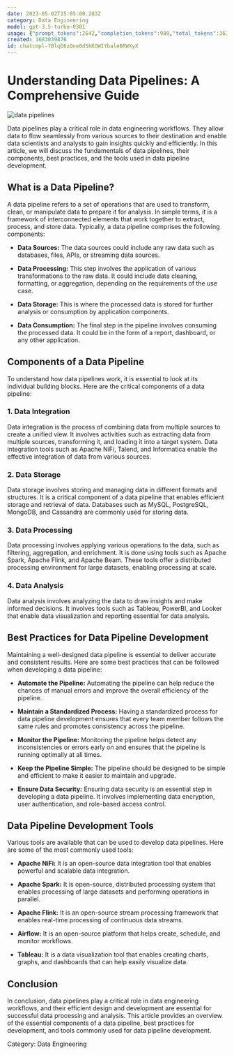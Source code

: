 ```yaml
---
date: 2023-05-02T15:05:00.203Z
category: Data Engineering
model: gpt-3.5-turbo-0301
usage: {"prompt_tokens":2642,"completion_tokens":980,"total_tokens":3622}
created: 1683039876
id: chatcmpl-7BlqO6zOne0dSkKOWIYbaleBRWXyX
---
```


# Understanding Data Pipelines: A Comprehensive Guide

![data pipelines](https://images.unsplash.com/photo-1593642634317-b11360083538?ixlib=rb-1.2.1&auto=format&fit=crop&w=1050&q=80)

Data pipelines play a critical role in data engineering workflows. They allow data to flow seamlessly from various sources to their destination and enable data scientists and analysts to gain insights quickly and efficiently. In this article, we will discuss the fundamentals of data pipelines, their components, best practices, and the tools used in data pipeline development.

## What is a Data Pipeline?

A data pipeline refers to a set of operations that are used to transform, clean, or manipulate data to prepare it for analysis. In simple terms, it is a framework of interconnected elements that work together to extract, process, and store data. Typically, a data pipeline comprises the following components:

- **Data Sources:** The data sources could include any raw data such as databases, files, APIs, or streaming data sources.

- **Data Processing:** This step involves the application of various transformations to the raw data. It could include data cleaning, formatting, or aggregation, depending on the requirements of the use case.

- **Data Storage:** This is where the processed data is stored for further analysis or consumption by application components.

- **Data Consumption:** The final step in the pipeline involves consuming the processed data. It could be in the form of a report, dashboard, or any other application.

## Components of a Data Pipeline

To understand how data pipelines work, it is essential to look at its individual building blocks. Here are the critical components of a data pipeline:

### 1. Data Integration

Data integration is the process of combining data from multiple sources to create a unified view. It involves activities such as extracting data from multiple sources, transforming it, and loading it into a target system. Data integration tools such as Apache NiFi, Talend, and Informatica enable the effective integration of data from various sources.

### 2. Data Storage

Data storage involves storing and managing data in different formats and structures. It is a critical component of a data pipeline that enables efficient storage and retrieval of data. Databases such as MySQL, PostgreSQL, MongoDB, and Cassandra are commonly used for storing data.

### 3. Data Processing

Data processing involves applying various operations to the data, such as filtering, aggregation, and enrichment. It is done using tools such as Apache Spark, Apache Flink, and Apache Beam. These tools offer a distributed processing environment for large datasets, enabling processing at scale.

### 4. Data Analysis

Data analysis involves analyzing the data to draw insights and make informed decisions. It involves tools such as Tableau, PowerBI, and Looker that enable data visualization and reporting essential for data analysis.

## Best Practices for Data Pipeline Development

Maintaining a well-designed data pipeline is essential to deliver accurate and consistent results. Here are some best practices that can be followed when developing a data pipeline:

- **Automate the Pipeline:** Automating the pipeline can help reduce the chances of manual errors and improve the overall efficiency of the pipeline.

- **Maintain a Standardized Process:** Having a standardized process for data pipeline development ensures that every team member follows the same rules and promotes consistency across the pipeline.

- **Monitor the Pipeline:** Monitoring the pipeline helps detect any inconsistencies or errors early on and ensures that the pipeline is running optimally at all times.

- **Keep the Pipeline Simple:** The pipeline should be designed to be simple and efficient to make it easier to maintain and upgrade.

- **Ensure Data Security:** Ensuring data security is an essential step in developing a data pipeline. It involves implementing data encryption, user authentication, and role-based access control.

## Data Pipeline Development Tools

Various tools are available that can be used to develop data pipelines. Here are some of the most commonly used tools:

- **Apache NiFi:** It is an open-source data integration tool that enables powerful and scalable data integration.

- **Apache Spark:** It is open-source, distributed processing system that enables processing of large datasets and performing operations in parallel.

- **Apache Flink:** It is an open-source stream processing framework that enables real-time processing of continuous data streams.

- **Airflow:** It is an open-source platform that helps create, schedule, and monitor workflows.

- **Tableau:** It is a data visualization tool that enables creating charts, graphs, and dashboards that can help easily visualize data.

## Conclusion

In conclusion, data pipelines play a critical role in data engineering workflows, and their efficient design and development are essential for successful data processing and analysis. This article provides an overview of the essential components of a data pipeline, best practices for development, and tools commonly used for data pipeline development.

Category: Data Engineering